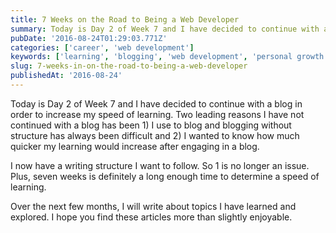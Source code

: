 ```yaml
---
title: 7 Weeks on the Road to Being a Web Developer
summary: Today is Day 2 of Week 7 and I have decided to continue with a blog in order to increase my speed of learning. Two leading reasons I have…
pubDate: '2016-08-24T01:29:03.771Z'
categories: ['career', 'web development']
keywords: ['learning', 'blogging', 'web development', 'personal growth']
slug: 7-weeks-in-on-the-road-to-being-a-web-developer
publishedAt: '2016-08-24'
---
```


Today is Day 2 of Week 7 and I have decided to continue with a blog in order to increase my speed of learning. Two leading reasons I have not continued with a blog has been 1) I use to blog and blogging without structure has always been difficult and 2) I wanted to know how much quicker my learning would increase after engaging in a blog.

I now have a writing structure I want to follow. So 1 is no longer an issue. Plus, seven weeks is definitely a long enough time to determine a speed of learning.

Over the next few months, I will write about topics I have learned and explored. I hope you find these articles more than slightly enjoyable.